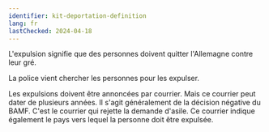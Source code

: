 ```yaml
---
identifier: kit-deportation-definition
lang: fr
lastChecked: 2024-04-18
---
```


L'expulsion signifie que des personnes doivent quitter l'Allemagne contre leur gré.

La police vient chercher les personnes pour les expulser.

Les expulsions doivent être annoncées par courrier. Mais ce courrier peut dater de plusieurs années. Il s'agit généralement de la décision négative du BAMF. C'est le courrier qui rejette la demande d'asile. Ce courrier indique également le pays vers lequel la personne doit être expulsée.
